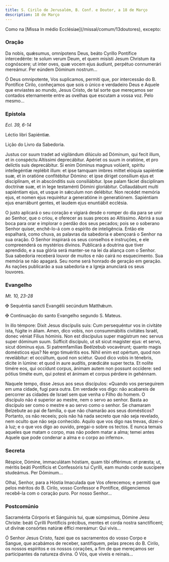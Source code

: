 ```yaml
---
title: S. Cirilo de Jerusalém, B. Conf. e Doutor, a 18 de Março
description: 18 de Março
---
```


<aside>
  Como na [Missa In médio Ecclésiae](/missal/comum/13doutores), excepto:
</aside>

### Oração

<div class="side-by-side not-content">

Da nobis, quǽsumus, omnípotens Deus, beáto Cyríllo Pontífice intercedénte: te solum verum Deum, et quem misísti Jesum Christum ita cognóscere; ut inter oves, quæ vocem ejus áudiunt, perpétuo connumerári mereámur. Per eúndem Dóminum nostrum...

Ó Deus omnipotente, Vos suplicamos, permiti que, por intercessão do B. Pontífice Cirilo, conheçamos que sois o único e verdadeiro Deus e Aquele que enviastes ao mundo, Jesus Cristo, de tal sorte que mereçamos ser contados eternamente entre as ovelhas que escutam a vossa voz. Pelo mesmo...

</div>

### Epístola

<em>Ecl. 39, 6-14</em>

<div class="side-by-side not-content">

Léctio libri Sapiéntiæ.

Lição do Livro da Sabedoria.

Justus cor suum tradet ad vigilándum dilúculo ad Dóminum, qui fecit illum, et in conspéctu Altíssimi deprecábitur. Apériet os suum in oratióne, et pro delíctis suis deprecábitur. Si enim Dóminus magnus volúerit, spíritu intellegéntiæ replébit illum: et ipse tamquam imbres mittet elóquia sapiéntiæ suæ, et in oratióne confitébitur Dómino: et ipse díriget consílium ejus et disciplínam, et in abscónditis suis consiliábitur. Ipse palam fáciet disciplínam doctrínæ suæ, et in lege testaménti Dómini gloriábitur. Collaudábunt multi sapiéntiam ejus, et usque in sǽculum non delébitur. Non recédet memória ejus, et nomen ejus requirétur a generatióne in generatiónem. Sapiéntiam ejus enarrábunt gentes, et laudem ejus enuntiábit ecclésia.

O justo aplicará o seu coração e vigiará desde o romper do dia para se unir ao Senhor, que o criou, e oferecer as suas preces ao Altíssimo. Abrirá a sua boca para orar e implorar o perdão dos seus pecados; pois se o soberano Senhor quiser, enchê-lo-á com o espírito de inteligência. Então ele espalhará, como chuva, as palavras da sabedoria e abençoará o Senhor na sua oração. O Senhor inspirará os seus conselhos e instruções, e ele compreenderá os mystérios divinos. Publicará a doutrina que tiver aprendido, e a sua glória será manter-se na lei da aliança com o Senhor. Sua sabedoria receberá louvor de muitos e não cairá no esquecimento. Sua memória se não apagará. Seu nome será honrado de geração em geração. As nações publicarão a sua sabedoria e a Igreja anunciará os seus louvores.

</div>

### Evangelho

<em>Mt. 10, 23-28</em>

<div class="side-by-side not-content">

<span class="cross text-red-500">✠</span> Sequéntia sancti Evangélii secúndum Matthǽum.

<span class="cross text-red-500">✠</span> Continuação do santo Evangelho segundo S. Mateus.

In illo témpore: Dixit Jesus discípulis suis: Cum persequéntur vos in civitáte ista, fúgite in áliam. Amen, dico vobis, non consummábitis civitátes Israël, donec véniat Fílius hóminis. Non est discípulus super magístrum nec servus super dóminum suum. Súfficit discípulo, ut sit sicut magíster ejus: et servo, sicut dóminus ejus. Si patremfamílias Beélzebub vocavérunt; quanto magis domésticos ejus? Ne ergo timuéritis eos. Nihil enim est opértum, quod non revelábitur: et occúltum, quod non sciétur. Quod dico vobis in ténebris, dícite in lúmine: et quod in aure audítis, prædicáte super tecta. Et nolíte timére eos, qui occídunt corpus, ánimam autem non possunt occídere: sed pótius timéte eum, qui potest et ánimam et corpus pérdere in gehénnam.

Naquele tempo, disse Jesus aos seus discípulos: «Quando vos perseguirem em uma cidade, fugi para outra. Em verdade vos digo: não acabareis de percorrer as cidades de Israel sem que venha o Filho do homem. O discípulo não é superior ao mestre, nem o servo ao senhor. Basta ao discípulo ser como o mestre e ao servo como o senhor. Se chamaram Belzebute ao pai de família, o que não chamarão aos seus domésticos? Portanto, os não receeis; pois não há nada secreto que não seja revelado, nem oculto que não seja conhecido. Aquilo que vos digo nas trevas, dizei-o à luz; e o que vos digo ao ouvido, pregai-o sobre os tectos. E nunca temais aqueles que matam o corpo, mas não podem matar a alma; temei antes Aquele que pode condenar a alma e o corpo ao inferno».

</div>

### Secreta

<div class="side-by-side not-content">

Réspice, Dómine, immaculátam hóstiam, quam tibi offérimus: et præsta; ut, méritis beáti Pontíficis et Confessóris tui Cyrílli, eam mundo corde suscípere studeámus. Per Dóminum...

Olhai, Senhor, para a Hóstia Imaculada que Vos oferecemos; e permiti que pelos méritos do B. Cirilo, vosso Confessor e Pontífice, diligenciemos recebê-la com o coração puro. Por nosso Senhor...

</div>

### Postcomúnio

<div class="side-by-side not-content">

Sacraménta Córporis et Sánguinis tui, quæ súmpsimus, Dómine Jesu Christe: beáti Cyrílli Pontíficis précibus, mentes et corda nostra sanctíficent; ut divínæ consórtes natúræ éffici mereámur: Qui vivis...

Ó Senhor Jesus Cristo, fazei que os sacramentos do vosso Corpo e Sangue, que acabámos de receber, santifiquem, pelas preces do B. Cirilo, os nossos espíritos e os nossos corações, a fim de que mereçamos ser participantes da natureza divina. Ó Vós, que viveis e reinais...

</div>
